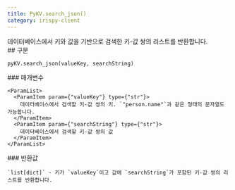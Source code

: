 ```yaml
---
title: PyKV.search_json()
category: irispy-client
---
```


<Section>
  데이터베이스에서 키와 값을 기반으로 검색한 키-값 쌍의 리스트를 반환합니다.
</Section>
<Section>
  ## 구문

  ~~~py
  pyKV.search_json(valueKey, searchString)
  ~~~

  <Section>
    ### 매개변수

    <ParamList>
      <ParamItem param={"valueKey"} type={"str"}>
        데이터베이스에서 검색할 키-값 쌍의 키. `"person.name"`과 같은 형태의 문자열도 가능합니다.
      </ParamItem>
      <ParamItem param={"searchString"} type={"str"}>
        데이터베이스에서 검색할 키-값 쌍의 값
      </ParamItem>
    </ParamList>
  </Section>
  <Section>
    ### 반환값

    `list[dict]` - 키가 `valueKey`이고 값에 `searchString`가 포함된 키-값 쌍의 리스트를 반환합니다.
  </Section>
</Section>